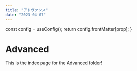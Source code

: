 ```yaml
---
title: "アドヴァンス"
date: "2023-04-07"
---
```



  const config = useConfig();
  return config.frontMatter[prop];
}

<FrontMatter prop="title" />

# Advanced

This is the index page for the Advanced folder!
